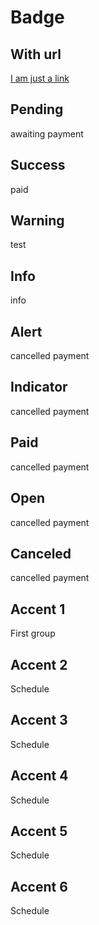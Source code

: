 
# Badge

<Props of={Badge} />

## With url

<Playground>
  <Badge type='pending'><a href="#">I am just a link</a></Badge>
</Playground>

## Pending

<Playground>
  <Badge type='pending'> awaiting payment </Badge>
</Playground>

## Success

<Playground>
  <Badge type='success'>paid</Badge>
</Playground>

## Warning

<Playground>
  <Badge type='warning'>test</Badge>
</Playground>

## Info

<Playground>
  <Badge type='info'>info</Badge>
</Playground>

## Alert

<Playground>
  <Badge type='alert'>cancelled payment </Badge>
</Playground>

## Indicator

<Playground>
  <Badge type='indicator'>cancelled payment </Badge>
</Playground>

## Paid

<Playground>
  <Badge type='paid'>cancelled payment </Badge>
</Playground>

## Open

<Playground>
  <Badge type='open'>cancelled payment </Badge>
</Playground>

## Canceled

<Playground>
  <Badge type='canceled'>cancelled payment </Badge>
</Playground>

## Accent 1

<Playground>
  <Badge type='accent-1'>First group</Badge>
</Playground>

## Accent 2

<Playground>
  <Badge type='accent-2'>Schedule</Badge>
</Playground>

## Accent 3

<Playground>
  <Badge type='accent-3'>Schedule</Badge>
</Playground>

## Accent 4

<Playground>
  <Badge type='accent-4'>Schedule</Badge>
</Playground>

## Accent 5

<Playground>
  <Badge type='accent-5'>Schedule</Badge>
</Playground>

## Accent 6

<Playground>
  <Badge type='accent-6'>Schedule</Badge>
</Playground>
